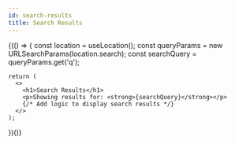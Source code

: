 ```yaml
---
id: search-results
title: Search Results
---
```



<div>
  {(() => {
    const location = useLocation();
    const queryParams = new URLSearchParams(location.search);
    const searchQuery = queryParams.get('q');

    return (
      <>
        <h1>Search Results</h1>
        <p>Showing results for: <strong>{searchQuery}</strong></p>
        {/* Add logic to display search results */}
      </>
    );
  })()}
</div>